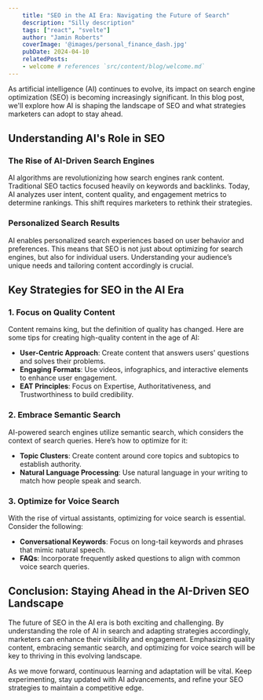 ```yaml
---
    title: "SEO in the AI Era: Navigating the Future of Search"
    description: "Silly description"
    tags: ["react", "svelte"]
    author: "Jamin Roberts"
    coverImage: '@images/personal_finance_dash.jpg'
    pubDate: 2024-04-10
    relatedPosts:
    - welcome # references `src/content/blog/welcome.md`
---
```


As artificial intelligence (AI) continues to evolve, its impact on search engine optimization (SEO) is becoming increasingly significant. In this blog post, we'll explore how AI is shaping the landscape of SEO and what strategies marketers can adopt to stay ahead.

## Understanding AI's Role in SEO

### The Rise of AI-Driven Search Engines

AI algorithms are revolutionizing how search engines rank content. Traditional SEO tactics focused heavily on keywords and backlinks. Today, AI analyzes user intent, content quality, and engagement metrics to determine rankings. This shift requires marketers to rethink their strategies.

### Personalized Search Results

AI enables personalized search experiences based on user behavior and preferences. This means that SEO is not just about optimizing for search engines, but also for individual users. Understanding your audience’s unique needs and tailoring content accordingly is crucial.

## Key Strategies for SEO in the AI Era

### 1. Focus on Quality Content

Content remains king, but the definition of quality has changed. Here are some tips for creating high-quality content in the age of AI:

- **User-Centric Approach**: Create content that answers users' questions and solves their problems.
- **Engaging Formats**: Use videos, infographics, and interactive elements to enhance user engagement.
- **EAT Principles**: Focus on Expertise, Authoritativeness, and Trustworthiness to build credibility.

### 2. Embrace Semantic Search

AI-powered search engines utilize semantic search, which considers the context of search queries. Here’s how to optimize for it:

- **Topic Clusters**: Create content around core topics and subtopics to establish authority.
- **Natural Language Processing**: Use natural language in your writing to match how people speak and search.

### 3. Optimize for Voice Search

With the rise of virtual assistants, optimizing for voice search is essential. Consider the following:

- **Conversational Keywords**: Focus on long-tail keywords and phrases that mimic natural speech.
- **FAQs**: Incorporate frequently asked questions to align with common voice search queries.

## Conclusion: Staying Ahead in the AI-Driven SEO Landscape

The future of SEO in the AI era is both exciting and challenging. By understanding the role of AI in search and adapting strategies accordingly, marketers can enhance their visibility and engagement. Emphasizing quality content, embracing semantic search, and optimizing for voice search will be key to thriving in this evolving landscape.

As we move forward, continuous learning and adaptation will be vital. Keep experimenting, stay updated with AI advancements, and refine your SEO strategies to maintain a competitive edge.
